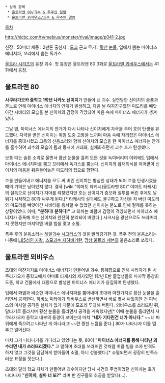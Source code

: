  * 상위 항목
  * [[울트라맨 80/괴수 & 우주인 일람]]
  * [[울트라맨 뫼비우스/괴수 & 우주인 일람]]

[[목차]]

http://hicbc.com/tv/mebius/monster/rival/image/p041-2.jpg

신장 : 50미터
체중 : 2만톤
출신지 : [[도쿄]] 근교
무기 : [[황산]] [[눈물]], 입에서 뿜는 마이너스 에너지파, 꼬리에서 뿜는 독가스

[[울트라 시리즈]]의 등장 괴수. 첫 등장은 울트라맨 80 3화로 [[울트라맨 뫼비우스]]에서는 41화에서 등장.

== 울트라맨 80 ==

'''사쿠라가오카 중학교 1학년 나카노 신이치'''가 만들어 낸 괴수. 실연당한 신이치의 슬픔과 분노로 인해 마이너스 에너지의 안개가 발생하고, 다음 날 여자친구였던 미도리를 빼앗아간 시바타의 모습을 본 신이치의 감정이 격앙되어 마음 속에 마이너스 에너지가 생겨났다. 

그날 밤, 마이너스 에너지의 안개가 다시 나타나 신이치에게 자극을 주어 호의 탄생을 유도했다. 자극을 받은 신이치는 취침 도중 고통을 느끼며 마음 속에 자리잡은 마이너스 에너지를 증대시켰고 고통의 신음소리와 함께 신이치의 모습을 한 마이너스 에너지는 안개를 흡수하여 괴수의 모습이 됨과 동시에 거대화, 실체화하면서 괴수 호가 탄생했다. 

보통 때는 슬픈 소리로 울면서 황산 눈물을 흘려 모든 것을 녹여버리며 이외에도 입에서 마이너스 에너지파를 뿜고 꼬리에서 독가스를 뿜는다. 신이치의 잠재의식을 이어받아 신이치의 마음을 뒤흔들어놓은 미도리의 집으로 향한다. 

호를 만들어내고 에너지를 모두 써 버린 신이치는 방심한 상태가 되어 호를 탄생시켰을 때의 기억은 남아있지 않다. 결국 [wiki:"야마토 타케시(울트라맨 80)" 야마토 타케시]의 설득으로 신이치가 자아를 되찾았지만 호는 신이치가 증오와 질투를 버린 후에도 날뛰기 시작하고 80과 싸우게 된다.[* 타케시의 설득에도 불구하고 자신을 차 버린 미도리와 미도리를 빼앗아간 시바타를 용서할 수 없었던 신이치는 분노로 인해 절제를 못하는 상황이었다. 이때, '''"분하다! 분하다!"''' 고 외치는 바람에 감정이 격앙되면서 마이너스 에너지가 증폭해 호는 신이치와 완전히 분리되어 버렸다.] 사크시움 광선으로도 쓰러뜨리지 못했지만 마지막엔 버클 빔을 맞고 소멸.

폭주 후의 울음소리는 [[해일괴수 시고라스]]의 것을 빨리감기한 것. 폭주 전의 울음소리는 나중에 [[L85성인 자칼]], [[스모괴수 지히비키란]], [[망상 울트라 세븐]]의 울음소리로 쓰였다.

== 울트라맨 뫼비우스 ==

초대와 마찬가지로 마이너스 에너지가 만들어낸 괴수. 통폐합으로 인해 사라지게 된 사쿠라가오카 중학교에서 야마토 타케시의 제자였던 1학년 E반 졸업생들의 마지막 동창회 도중, 학교 건물에서 대량으로 발생한 마이너스 에너지가 응집하여 탄생했다. 

입에서 화염과 비슷한 마이너스 에너지파를 뿜어내며 초대와 마찬가지로 황산 눈물을 흘리면서 공격한다. [[히비노 미라이]]가 뫼비우스로 변신하면서 바로 맞서 싸웠지만 건 피닉스의 미사일 공격은 실체가 없기 때문에 모조리 투과해 버린다. 뫼비우스를 쓰러뜨린 뒤, 말타기로 올라서며 황산 눈물을 흘리면서 공격을 계속했지만[* 이때 눈물을 흘리면서 사쿠라가오카 중학교 내부의 풍경이 보이는데 마치 '''"내가 기다린건 너가 아니다." ''' ~~너 따위에게 죽으려고 나타난 게 아니라고!~~란 찡한 느낌을 준다.] 80가 나타나자 이를 멈추고 일어선다.

마치 그가 나타나기를 기다리고 있었다는 듯, 80이 '''"마이너스 에너지를 통해 나타난 괴수라면 내가 쓰러뜨리겠다."''' 고 말하며 초대를 쓰러뜨린 것처럼 버클 빔을 쏘자 반격도 하지 않고 그것을 담담하게 받아들여 소멸, 아니 성불했다.[* 소멸되면서 굉장히 만족스러운 표정을 짓는다.]

초대와 달리 학교 자체가 만들어낸 괴수이지만 당시 사건의 주범이었던 신이치는 호가 나타나자 '''"신이치, 설마 너 또?"''' 라며 반 친구들의 추궁을 받았다(...).
